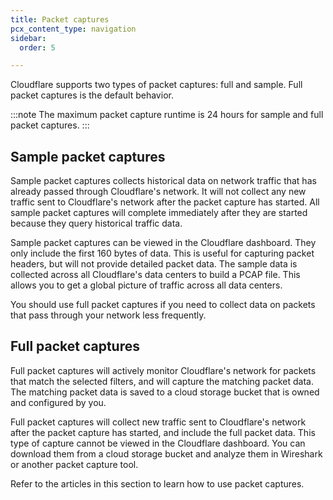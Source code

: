 ```yaml
---
title: Packet captures
pcx_content_type: navigation
sidebar:
  order: 5

---
```



Cloudflare supports two types of packet captures: full and sample. Full packet captures is the default behavior.

:::note
The maximum packet capture runtime is 24 hours for sample and full packet captures.
:::

## Sample packet captures

Sample packet captures collects historical data on network traffic that has already passed through Cloudflare's network. It will not collect any new traffic sent to Cloudflare's network after the packet capture has started. All sample packet captures will complete immediately after they are started because they query historical traffic data.

Sample packet captures can be viewed in the Cloudflare dashboard. They only include the first 160 bytes of data. This is useful for capturing packet headers, but will not provide detailed packet data. The sample data is collected across all Cloudflare's data centers to build a PCAP file. This allows you to get a global picture of traffic across all data centers.

You should use full packet captures if you need to collect data on packets that pass through your network less frequently.

## Full packet captures

Full packet captures will actively monitor Cloudflare's network for packets that match the selected filters, and will capture the matching packet data. The matching packet data is saved to a cloud storage bucket that is owned and configured by you.

Full packet captures will collect new traffic sent to Cloudflare's network after the packet capture has started, and include the full packet data. This type of capture cannot be viewed in the Cloudflare dashboard. You can download them from a cloud storage bucket and analyze them in Wireshark or another packet capture tool.

Refer to the articles in this section to learn how to use packet captures.

<DirectoryListing />
